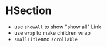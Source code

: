 
<Meta title="HSection" component={HSection} />

# HSection

-   use `showAll` to show "show all" Link
-   use `wrap` to make children wrap
-   `smallTitle`and `scrollable`

<Story name="HSection">
    <HSection title="Test" showAll>
        <Box w="150px" h="150px" background="red.500"></Box>
        <Box w="150px" h="150px" background="green.500"></Box>
        <Box w="150px" h="150px" background="blue.500"></Box>
    </HSection>
</Story>

